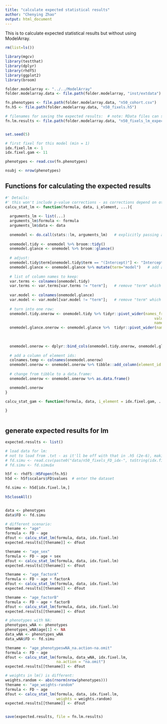 ```yaml
---
title: "calculate expected statistical results"
author: "Chenying Zhao"
output: html_document
---
```


This is to calculate expected statistical results but without using ModelArray.

```r
rm(list=ls())

library(mgcv)
library(testthat)
library(dplyr)
library(rhdf5)
library(ggplot2)
library(broom)

folder.modelarray <- "../../ModelArray"
folder.modelarray.data <- file.path(folder.modelarray, "inst/extdata")

fn.phenotypes <- file.path(folder.modelarray.data, "n50_cohort.csv")
fn.h5 <- file.path(folder.modelarray.data, "n50_fixels.h5")

# filenames for saving the expected results:  # note: RData files can store multiple R objects.
fn.lm.results <- file.path(folder.modelarray.data, "n50_fixels_lm_expectedResults.RData")  


set.seed(5)

# first fixel for this model (min = 1)
idx.fixel.lm <- 1 
idx.fixel.gam <- 11
```

```r
phenotypes <- read.csv(fn.phenotypes)

nsubj <- nrow(phenotypes)
```


## Functions for calculating the expected results
```r
#' Details:
#' this won't include p-value corrections - as corrections depend on other calculated fixels; to check p-value corrections, directly calculate in the testthat tests.
calcu_stat_lm <- function(formula, data, i_element, ...){
  
  arguments_lm <- list(...)
  arguments_lm$formula <- formula
  arguments_lm$data <- data
 
  onemodel <- do.call(stats::lm, arguments_lm)   # explicitly passing arguments into lm, to avoid error of argument "weights"
  
  onemodel.tidy <- onemodel %>% broom::tidy()
  onemodel.glance <- onemodel %>% broom::glance()
  
  # adjust:
  onemodel.tidy$term[onemodel.tidy$term == "(Intercept)"] <- "Intercept"  # change the term name from "(Intercept)" to "Intercept"
  onemodel.glance <- onemodel.glance %>% mutate(term="model")   # add a column 
  
  # list of column names to keep:
  var.terms <- colnames(onemodel.tidy)
  var.terms <- var.terms[var.terms != "term"];   # remove "term" which is not a valid stat output
  
  var.model <- colnames(onemodel.glance)
  var.model <- var.model[var.model != "term"];   # remove "term" which is not a valid stat output
  
  # turn into one row:
  onemodel.tidy.onerow <- onemodel.tidy %>% tidyr::pivot_wider(names_from = term,
                                                                   values_from = all_of(var.terms),
                                                                   names_glue = "{term}.{.value}")
  onemodel.glance.onerow <- onemodel.glance %>%  tidyr::pivot_wider(names_from = term, 
                                                                        values_from = all_of(var.model),
                                                                        names_glue = "{term}.{.value}")
  
  onemodel.onerow <- dplyr::bind_cols(onemodel.tidy.onerow, onemodel.glance.onerow)
  
  # add a column of element ids:
  colnames.temp <- colnames(onemodel.onerow)
  onemodel.onerow <- onemodel.onerow %>% tibble::add_column(element_id = i_element-1, .before = colnames.temp[1])   # add as the first column
    
  # change from tibble to a data.frame:
  onemodel.onerow <- onemodel.onerow %>% as.data.frame()  

  onemodel.onerow
}
```

```r
calcu_stat_gam <- function(formula, data, i_element = idx.fixel.gam, ...) {
  
}



```

## generate expected results for lm
```r
expected.results <- list()

# load data for lm:
# not to load from .txt - as it'll be off with that in .h5 (2e-6), making results a little off too (e.g. <2e-6), so cannot tell if the results are perfectly matched or not
# fd.simu <- read.csv(paste0("data/n50_fixels_FD_idx-", toString(idx.fixel.lm), ".txt"))
# fd.simu <- fd.simu$x

h5f <- rhdf5::H5Fopen(fn.h5)
h5d <- h5f$scalars$FD$values  # enter the dataset

fd.simu <- h5d[idx.fixel.lm,]
  
h5closeAll()


data <- phenotypes
data$FD <- fd.simu

# different scenario:
thename <- "age"
formula <- FD ~ age
dfout <- calcu_stat_lm(formula, data, idx.fixel.lm)
expected.results[[thename]] <- dfout

thename <- "age_sex"
formula <- FD ~ age + sex
dfout <- calcu_stat_lm(formula, data, idx.fixel.lm)
expected.results[[thename]] <- dfout

thename <- "age_factorA"
formula <- FD ~ age + factorA
dfout <- calcu_stat_lm(formula, data, idx.fixel.lm)
expected.results[[thename]] <- dfout

thename <- "age_factorB"
formula <- FD ~ age + factorB
dfout <- calcu_stat_lm(formula, data, idx.fixel.lm)
expected.results[[thename]] <- dfout

# phenotypes with NA:
phenotypes_wNA <- phenotypes
phenotypes_wNA$age[1] <- NA
data_wNA <- phenotypes_wNA
data_wNA$FD <- fd.simu

thename <- "age_phenotypeswNA_na.action-na.omit"
formula <- FD ~ age
dfout <- calcu_stat_lm(formula, data_wNA, idx.fixel.lm, 
                       na.action = "na.omit")
expected.results[[thename]] <- dfout

# weights in lm() is different:
weights.random <- abs(rnorm(nrow(phenotypes)))
thename <- "age_weights-random"
formula <- FD ~ age
dfout <- calcu_stat_lm(formula, data, idx.fixel.lm, 
                       weights = weights.random)
expected.results[[thename]] <- dfout


save(expected.results, file = fn.lm.results)
```